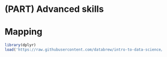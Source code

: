 # (PART) Advanced skills {-}

# Mapping

```r
library(dplyr)
load('https://raw.githubusercontent.com/databrew/intro-to-data-science/main/data/conflicts.RData')

```
